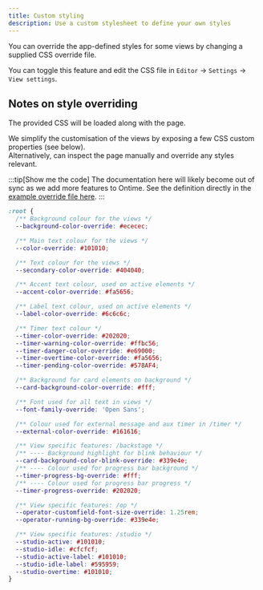 ```yaml
---
title: Custom styling
description: Use a custom stylesheet to define your own styles
---
```


You can override the app-defined styles for some views by changing a supplied CSS override file.

You can toggle this feature and edit the CSS file in `Editor` -> `Settings` -> `View settings`.

## Notes on style overriding

The provided CSS will be loaded along with the page. 

We simplify the customisation of the views by exposing a few CSS custom properties (see below). \
Alternatively, can inspect the page manually and override any styles relevant.

:::tip[Show me the code]
The documentation here will likely become out of sync as we add more features to Ontime.
See the definition directly in the [example override file here](https://github.com/cpvalente/ontime/blob/master/apps/server/src/user/styles/override.css).
:::

```css
:root {
  /** Background colour for the views */
  --background-color-override: #ececec;

  /** Main text colour for the views */
  --color-override: #101010;

  /** Text colour for the views */
  --secondary-color-override: #404040;

  /** Accent text colour, used on active elements */
  --accent-color-override: #fa5656;

  /** Label text colour, used on active elements */
  --label-color-override: #6c6c6c;

  /** Timer text colour */
  --timer-color-override: #202020;
  --timer-warning-color-override: #ffbc56;
  --timer-danger-color-override: #e69000;
  --timer-overtime-color-override: #fa5656;
  --timer-pending-color-override: #578AF4;

  /** Background for card elements on background */
  --card-background-color-override: #fff;

  /** Font used for all text in views */
  --font-family-override: 'Open Sans';

  /** Colour used for external message and aux timer in /timer */
  --external-color-override: #161616;

  /** View specific features: /backstage */
  /** ---- Background highlight for blink behaviour */
  --card-background-color-blink-override: #339e4e;
  /** ---- Colour used for progress bar background */
  --timer-progress-bg-override: #fff;
  /** ---- Colour used for progress bar progress */
  --timer-progress-override: #202020;

  /** View specific features: /op */
  --operator-customfield-font-size-override: 1.25rem;
  --operator-running-bg-override: #339e4e;

  /** View specific features: /studio */
  --studio-active: #101010;
  --studio-idle: #cfcfcf;
  --studio-active-label: #101010;
  --studio-idle-label: #595959;
  --studio-overtime: #101010;
}
```
